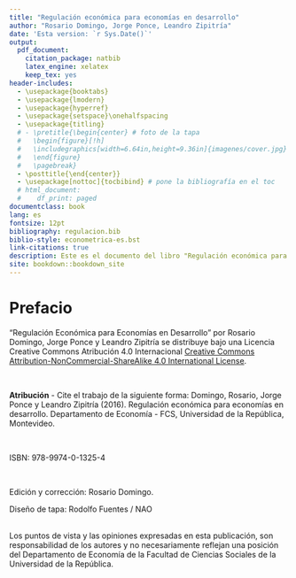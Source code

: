 ```yaml
--- 
title: "Regulación económica para economías en desarrollo"
author: "Rosario Domingo, Jorge Ponce, Leandro Zipitría"
date: 'Esta version: `r Sys.Date()`'
output:
  pdf_document:
    citation_package: natbib
    latex_engine: xelatex
    keep_tex: yes
header-includes:
  - \usepackage{booktabs}
  - \usepackage{lmodern}
  - \usepackage{hyperref}
  - \usepackage{setspace}\onehalfspacing
  - \usepackage{titling}
  # - \pretitle{\begin{center} # foto de la tapa
  #   \begin{figure}[!h]
  #   \includegraphics[width=6.64in,height=9.36in]{imagenes/cover.jpg} 
  #   \end{figure}
  #   \pagebreak}
  - \posttitle{\end{center}}
  - \usepackage[nottoc]{tocbibind} # pone la bibliografía en el toc
  # html_document:
  #    df_print: paged
documentclass: book
lang: es
fontsize: 12pt
bibliography: regulacion.bib
biblio-style: econometrica-es.bst
link-citations: true
description: Este es el documento del libro "Regulación económica para economías en desarrollo" de Domingo, Ponce y Zipitría.
site: bookdown::bookdown_site
---
```


<!-- ```{r fig.align='center', echo=FALSE, out.width='120%',fig.pos='h'} -->
<!-- knitr::include_graphics('imagenes/cover.jpg') -->
<!-- ``` -->

\newpage

# Prefacio {-}

“Regulación Económica para Economías en Desarrollo” por Rosario Domingo, Jorge Ponce y Leandro Zipitría se distribuye bajo una Licencia Creative Commons Atribución 4.0 Internacional [Creative Commons Attribution-NonCommercial-ShareAlike 4.0 International License](http://creativecommons.org/licenses/by-nc-sa/4.0/).

\

**Atribución** - Cite el trabajo de la siguiente forma: Domingo, Rosario, Jorge Ponce y Leandro Zipitría (2016). Regulación económica para economías en desarrollo. Departamento de Economía - FCS, Universidad de la República, Montevideo.

\

ISBN: 978-9974-0-1325-4

\

Edición y corrección: Rosario Domingo.

Diseño de tapa: Rodolfo Fuentes / NAO

\
Los puntos de vista y las opiniones expresadas en esta publicación, son responsabilidad de los autores y no necesariamente reflejan una posición del Departamento de Economía de la Facultad de Ciencias Sociales de la Universidad de la República.

\newpage